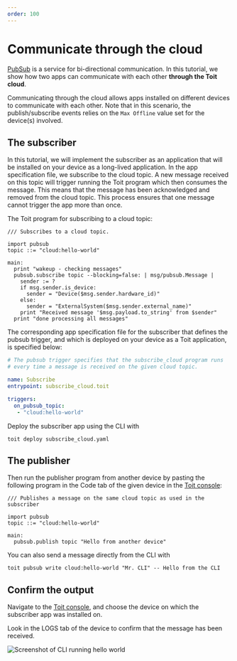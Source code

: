 ```yaml
---
order: 100
---
```



# Communicate through the cloud

[PubSub](../../../../apis/pubsub) is a service for bi-directional communication. In this tutorial, we show how two apps can communicate with each other **through the Toit cloud**. 

Communicating through the cloud allows apps installed on different devices to communicate with each other. 
Note that in this scenario, the publish/subscribe events relies on the `Max Offline` value set for the device(s) involved.

## The subscriber

In this tutorial, we will implement the subscriber as an application that will be installed on your device as a long-lived application. 
In the app specification file, we subscribe to the cloud topic. A new message received on this topic will trigger running 
the Toit program which then consumes the message. This means that the message has
been acknowledged and removed from the cloud topic. This process ensures that one
message cannot trigger the app more than once.

The Toit program for subscribing to a cloud topic:

```
/// Subscribes to a cloud topic.

import pubsub
topic ::= "cloud:hello-world"

main:
  print "wakeup - checking messages"
  pubsub.subscribe topic --blocking=false: | msg/pubsub.Message |
    sender := ?
    if msg.sender.is_device:
      sender = "Device($msg.sender.hardware_id)"
    else:
      sender = "ExternalSystem($msg.sender.external_name)"
    print "Received message '$msg.payload.to_string' from $sender"
  print "done processing all messages"
```

The corresponding app specification file for the subscriber that defines the pubsub trigger, and which is deployed on your device as a Toit application, is specified below:

```yaml
# The pubsub trigger specifies that the subscribe_cloud program runs 
# every time a message is received on the given cloud topic.

name: Subscribe
entrypoint: subscribe_cloud.toit

triggers:
  on_pubsub_topic:
   - "cloud:hello-world"
```

Deploy the subscriber app using the CLI with

```shell
toit deploy subscribe_cloud.yaml
```

## The publisher

Then run the publisher program from another device by pasting the following program in the Code tab of the given device in the [Toit console](https://console.toit.io):

```
/// Publishes a message on the same cloud topic as used in the subscriber

import pubsub
topic ::= "cloud:hello-world"

main:
  pubsub.publish topic "Hello from another device"
```

You can also send a message directly from the CLI with

```shell
toit pubsub write cloud:hello-world "Mr. CLI" -- Hello from the CLI
```

## Confirm the output

Navigate to the [Toit console](https://console.toit.io), and choose the device on which the subscriber
app was installed on.

Look in the LOGS tab of the device to confirm that the message has been received.

<img src={HelloFromCli} alt="Screenshot of CLI running hello world" />

